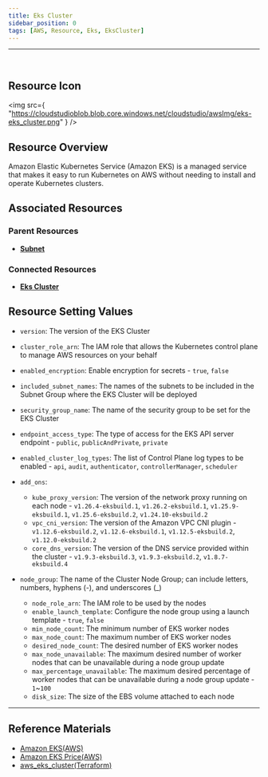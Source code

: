 ```yaml
---
title: Eks Cluster
sidebar_position: 0
tags: [AWS, Resource, Eks, EksCluster]
---
```


<hr />
<br />

## Resource Icon

<img
    src={
        "https://cloudstudioblob.blob.core.windows.net/cloudstudio/awsImg/eks-eks_cluster.png"
    }
/>

## Resource Overview

Amazon Elastic Kubernetes Service (Amazon EKS) is a managed service that makes it easy to run Kubernetes on AWS without needing to install and operate Kubernetes clusters.

## Associated Resources

### Parent Resources

-   [**Subnet**](https://docs.cstudio.app/docs/resource/aws/Vpc/Subnet)

### Connected Resources

-   [**Eks Cluster**](https://docs.cstudio.app/docs/resource/aws/Eks/EksCluster)


## Resource Setting Values

-   `version`: The version of the EKS Cluster
-   `cluster_role_arn`: The IAM role that allows the Kubernetes control plane to manage AWS resources on your behalf
-   `enabled_encryption`: Enable encryption for secrets - `true`, `false`
-   `included_subnet_names`: The names of the subnets to be included in the Subnet Group where the EKS Cluster will be deployed
-   `security_group_name`: The name of the security group to be set for the EKS Cluster
-   `endpoint_access_type`: The type of access for the EKS API server endpoint - `public`, `publicAndPrivate`, `private`
-   `enabled_cluster_log_types`: The list of Control Plane log types to be enabled - `api`, `audit`, `authenticator`, `controllerManager`, `scheduler`
-   `add_ons`:
    -   `kube_proxy_version`: The version of the network proxy running on each node - `v1.26.4-eksbuild.1`, `v1.26.2-eksbuild.1`, `v1.25.9-eksbuild.1`, `v1.25.6-eksbuild.2`, `v1.24.10-eksbuild.2`
    -   `vpc_cni_version`: The version of the Amazon VPC CNI plugin - `v1.12.6-eksbuild.2`, `v1.12.6-eksbuild.1`, `v1.12.5-eksbuild.2`, `v1.12.0-eksbuild.2`
    -   `core_dns_version`: The version of the DNS service provided within the cluster - `v1.9.3-eksbuild.3`, `v1.9.3-eksbuild.2`, `v1.8.7-eksbuild.4`

-   `node_group`: The name of the Cluster Node Group; can include letters, numbers, hyphens (-), and underscores (_)
    -   `node_role_arn`: The IAM role to be used by the nodes
    -   `enable_launch_template`: Configure the node group using a launch template - `true`, `false`
    -   `min_node_count`: The minimum number of EKS worker nodes
    -   `max_node_count`: The maximum number of EKS worker nodes
    -   `desired_node_count`: The desired number of EKS worker nodes
    -   `max_node_unavailable`: The maximum desired number of worker nodes that can be unavailable during a node group update
    -   `max_percentage_unavailable`: The maximum desired percentage of worker nodes that can be unavailable during a node group update - `1`~`100`
    -   `disk_size`: The size of the EBS volume attached to each node

---

## Reference Materials

-   [Amazon EKS(AWS)](https://docs.aws.amazon.com/ko_kr/eks/latest/userguide/what-is-eks.html)
-   [Amazon EKS Price(AWS)](https://aws.amazon.com/ko/eks/pricing/)
-   [aws_eks_cluster(Terraform)](https://registry.terraform.io/providers/hashicorp/aws/latest/docs/resources/eks_cluster)
